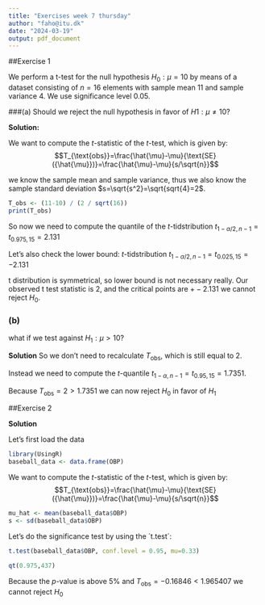 ```yaml
---
title: "Exercises week 7 thursday"
author: "faho@itu.dk"
date: "2024-03-19"
output: pdf_document
---
```


##Exercise 1

We perform a t-test for the null hypothesis $H_0 : \mu = 10$ by means of a dataset consisting of $n = 16$ elements with sample mean 11 and sample variance 4. We use significance level 0.05.

\###(a) Should we reject the null hypothesis in favor of $H1 : \mu \neq 10?$

**Solution:**

We want to compute the $t$-statistic of the $t$-test, which is given by: $$T_{\text{obs}}=\frac{\hat{\mu}-\mu}{\text{SE}({\hat{\mu}})}=\frac{\hat{\mu}-\mu}{s/\sqrt{n}}$$

we know the sample mean and sample variance, thus we also know the sample standard deviation $s=\sqrt{s^2}=\sqrt{sqrt{4}=2$.

```r
T_obs <- (11-10) / (2 / sqrt(16))
print(T_obs)
```

So now we need to compute the quantile of the $t$-tidstribution $t_{1-\alpha/2,n-1}=t_{0.975,15}=2.131$

Let's also check the lower bound: $t$-tidstribution $t_{1-\alpha/2,n-1}=t_{0.025,15}=-2.131$

t distribution is symmetrical, so lower bound is not necessary really. Our observed t test statistic is 2, and the critical points are $+-2.131$ we cannot reject $H_0$.

### (b)

what if we test against $H_1 : \mu > 10$?

**Solution** So we don't need to recalculate $T_\text{obs}$, which is still equal to 2.

Instead we need to compute the $t$-quantile $t_{1-\alpha, n-1} =t_{0.95, 15} = 1.7351$.

Because $T_\text{obs}=2>1.7351$ we can now reject $H_0$ in favor of $H_1$

##Exercise 2

**Solution**

Let's first load the data

```r
library(UsingR)
baseball_data <- data.frame(OBP)
```

We want to compute the $t$-statistic of the $t$-test, which is given by: $$T_{\text{obs}}=\frac{\hat{\mu}-\mu}{\text{SE}({\hat{\mu}})}=\frac{\hat{\mu}-\mu}{s/\sqrt{n}}$$

```r
mu_hat <- mean(baseball_data$OBP)
s <- sd(baseball_data$OBP)
```

Let's do the significance test by using the ´t.test´:

```r
t.test(baseball_data$OBP, conf.level = 0.95, mu=0.33)
```
```r
qt(0.975,437)
```

Because the $p$-value is above 5% and $T_\text{obs}=-0.16846<1.965407$ we cannot reject $H_0$

